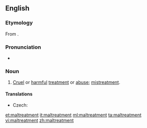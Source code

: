==English==
===Etymology===
From {{prefix|mal|treatment}}.

===Pronunciation===
*{{a|UK}} {{IPA|/malˈtɹiːtmənt/}}

===Noun===
{{en-noun|-}}

# [[cruel|Cruel]] or [[harmful]] [[treatment]] or [[abuse]]; [[mistreatment]].

====Translations====
{{trans-top|cruel or harmful treatment}}
* Czech: {{t-|cs|týrání|n}}
{{trans-mid}}
{{trans-bottom}}

[[et:maltreatment]]
[[it:maltreatment]]
[[ml:maltreatment]]
[[ta:maltreatment]]
[[vi:maltreatment]]
[[zh:maltreatment]]